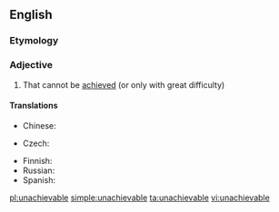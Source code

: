 ==English==

===Etymology===
{{prefix|un|achievable}}

===Adjective===
{{en-adj}}

# That cannot be [[achieved]] (or only with great difficulty)

====Translations====
{{trans-top|that cannot be achieved}}
* Chinese:
*: {{trreq|cmn}}
* Czech: {{t|cs|nedosažitelný|m}}
{{trans-mid}}
* Finnish: {{t|fi|saavuttamaton}}
* Russian: {{t+|ru|недостижимый|tr=nedostižímyj|sc=Cyrl}}
* Spanish: {{t+|es|inalcanzable}}
{{trans-bottom}}

[[pl:unachievable]]
[[simple:unachievable]]
[[ta:unachievable]]
[[vi:unachievable]]